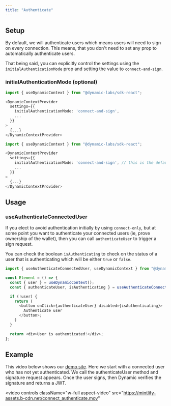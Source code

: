 ```yaml
---
title: "Authenticate"
---
```


## Setup

By default, we will authenticate users which means users will need to sign on every connection. This means, that you don't need to set any prop to automatically authenticate users.

That being said, you can explicitly control the settings using the `initialAuthenticationMode` prop and setting the value to `connect-and-sign`.

### initialAuthenticationMode (optional)

<CodeGroup>

```typescript Connect only
import { useDynamicContext } from "@dynamic-labs/sdk-react";

<DynamicContextProvider
  settings={{
    initialAuthenticationMode: 'connect-and-sign',
    ...
  }}
>
  {...}
</DynamicContextProvider>
```

```typescript Connect and Sign
import { useDynamicContext } from "@dynamic-labs/sdk-react";

<DynamicContextProvider
  settings={{
    initialAuthenticationMode: 'connect-and-sign', // this is the default option
    ...
  }}
>
  {...}
</DynamicContextProvider>
```

</CodeGroup>

## Usage

### useAuthenticateConnectedUser

If you elect to avoid authentication initially by using `connect-only`, but at some point you want to authenticate your connected users (ie, prove ownership of the wallet), then you can call `authenticateUser` to trigger a sign request.

You can check the boolean `isAuthenticating` to check on the status of a user that is authenticating which will be either `true` or `false`.

```typescript TypeScript
import { useAuthenticateConnectedUser, useDynamicContext } from "@dynamic-labs/sdk-react";

const Element = () => {
  const { user } = useDynamicContext();
  const { authenticateUser, isAuthenticating } = useAuthenticateConnectedUser();

  if (!user) {
    return (
      <button onClick={authenticateUser} disabled={isAuthenticating}>
        Authenticate user
      </button>;
  	)
  }

  return <div>User is authenticated!</div>;
};
```

## Example

This video below shows our [demo site](https://demo.dynamic.xyz). Here we start with a connected user who has not yet authenticated. We call the authenticateUser method and signature request appears. Once the user signs, then Dynamic verifies the signature and returns a JWT.

<video
  controls
  className="w-full aspect-video"
  src="https://mintlify-assets.b-cdn.net/connect_authenticate.mov"
></video>
